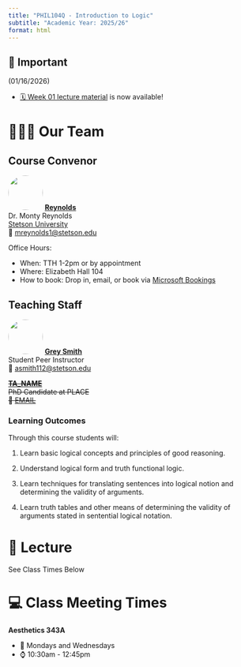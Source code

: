 ---
title: "PHIL104Q - Introduction to Logic"
subtitle: "Academic Year: 2025/26"
format: html
---

::: {.callout-important collapse=false}
## 📢 Important

(01/16/2026)

- [🗓️ Week 01 lecture material](/2025-logic/weeks/week01/page.qmd) is now available!

:::


# 🧑🏻‍🏫 Our Team

::: {.panel-tabset}
## Course Convenor

![](/figures/people/professor_octopus.png){fig-align="left" fig-alt="Photo of Dr. Reynolds" style="object-fit: cover;width:5em;height:5em;border-radius: 50%;"}
**[Reynolds](#)** <br/>
 Dr. Monty Reynolds<br/>
[Stetson University](#)</a><br/>
📧 [mreynolds1@stetson.edu](mailto:)

Office Hours:

- When: TTH 1-2pm or by appointment
- Where: Elizabeth Hall 104
- How to book: Drop in, email, or book via [Microsoft Bookings](https://outlook.office.com/bookwithme/user/59570715559b43fdabc651a89a3ed839@stetson.edu?anonymous&ismsaljsauthenabled&ep=plink)

## Teaching Staff

![](/figures/people/ta_octopunian.png){fig-align="left" fig-alt="Photo of Grey Smith" style="object-fit: cover;width:5em;height:5em;border-radius: 50%;"}
**[Grey Smith](#)** <br/>
Student Peer Instructor<br>
📧 [asmith112@stetson.edu](mailto:)

~~[](/figures/people/ta_octopunian2.png){fig-align="left" fig-alt="Photo of TA_NAME" style="object-fit: cover;width:5em;height:5em;border-radius: 50%;"}~~
~~**[TA_NAME](#)** <br/>~~
~~PhD Candidate at PLACE <br>~~
~~📧 [EMAIL](mailto:)~~


:::

### Learning Outcomes

Through this course students will:

1. Learn basic logical concepts and principles of good reasoning.

2. Understand logical form and truth functional logic.

3. Learn techniques for translating sentences into logical notion and determining the validity of arguments.

4. Learn truth tables and other means of determining the validity of arguments stated in sentential logical notation.

# 📍 Lecture

See Class Times Below

# 💻 Class Meeting Times

**Aesthetics 343A**

- 📆 Mondays and Wednesdays 
- ⌚ 10:30am - 12:45pm
